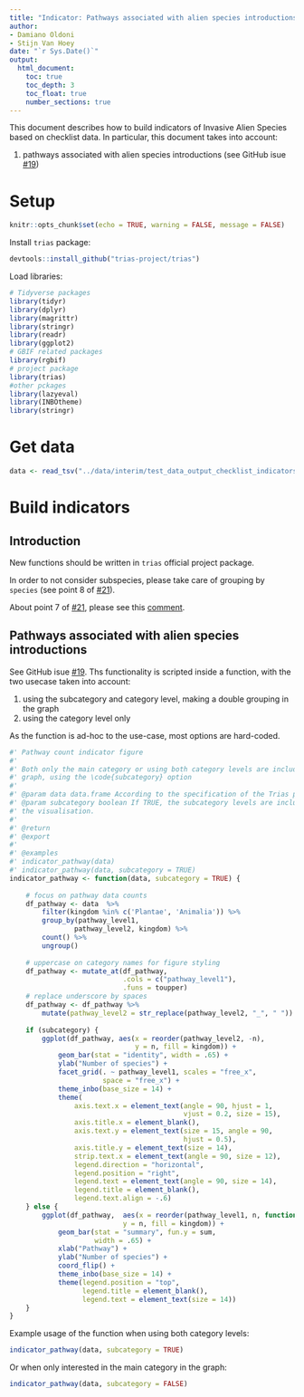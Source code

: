 ```yaml
---
title: "Indicator: Pathways associated with alien species introductions"
author:
- Damiano Oldoni
- Stijn Van Hoey
date: "`r Sys.Date()`"
output:
  html_document:
    toc: true
    toc_depth: 3
    toc_float: true
    number_sections: true
---
```


This document describes how to build indicators of Invasive Alien Species based on checklist data. In particular, this document takes into account:

1. pathways associated with alien species introductions (see GitHub isue [#19](https://github.com/trias-project/pipeline/issues/19))

# Setup

```r
knitr::opts_chunk$set(echo = TRUE, warning = FALSE, message = FALSE)
```

Install `trias` package:

```r
devtools::install_github("trias-project/trias")
```

Load libraries:

```r
# Tidyverse packages
library(tidyr)
library(dplyr)
library(magrittr)
library(stringr)
library(readr)
library(ggplot2)
# GBIF related packages
library(rgbif)
# project package
library(trias)
#other pckages
library(lazyeval)
library(INBOtheme)
library(stringr)
```

# Get data

```r
data <- read_tsv("../data/interim/test_data_output_checklist_indicators.tsv")
```

# Build indicators

## Introduction

New functions should be written in `trias` official project package.

In order to not consider subspecies, please take care of grouping by `species` (see point 8 of [#21](https://github.com/trias-project/pipeline/issues/21)).

About point 7 of [#21](https://github.com/trias-project/pipeline/issues/21), please see this [comment](https://github.com/trias-project/pipeline/issues/21#issuecomment-381164874).

## Pathways associated with alien species introductions

See GitHub isue [#19](https://github.com/trias-project/pipeline/issues/19). Ths functionality is scripted inside a function, with the two usecase taken into account:

1. using the subcategory and category level, making a double grouping in the graph
2. using the category level only

As the function is ad-hoc to the use-case, most options are hard-coded.

```r

#' Pathway count indicator figure 
#'
#' Both only the main category or using both category levels are included in the
#' graph, using the \code{subcategory} option
#'
#' @param data data.frame According to the specification of the Trias pipeline
#' @param subcategory boolean If TRUE, the subcategory levels are included in 
#' the visualisation.
#'
#' @return
#' @export
#'
#' @examples
#' indicator_pathway(data)
#' indicator_pathway(data, subcategory = TRUE)
indicator_pathway <- function(data, subcategory = TRUE) {
    
    # focus on pathway data counts
    df_pathway <- data  %>%
        filter(kingdom %in% c('Plantae', 'Animalia')) %>%
        group_by(pathway_level1, 
                pathway_level2, kingdom) %>%
        count() %>%
        ungroup()
    
    # uppercase on category names for figure styling
    df_pathway <- mutate_at(df_pathway, 
                            .cols = c("pathway_level1"), 
                            .funs = toupper)
    # replace underscore by spaces
    df_pathway <- df_pathway %>%
        mutate(pathway_level2 = str_replace(pathway_level2, "_", " "))
        
    if (subcategory) {
        ggplot(df_pathway, aes(x = reorder(pathway_level2, -n), 
                               y = n, fill = kingdom)) +
            geom_bar(stat = "identity", width = .65) +
            ylab("Number of species") +
            facet_grid(. ~ pathway_level1, scales = "free_x",
                       space = "free_x") +
            theme_inbo(base_size = 14) +
            theme(
                axis.text.x = element_text(angle = 90, hjust = 1,
                                           vjust = 0.2, size = 15),
                axis.title.x = element_blank(),
                axis.text.y = element_text(size = 15, angle = 90,
                                           hjust = 0.5),
                axis.title.y = element_text(size = 14),
                strip.text.x = element_text(angle = 90, size = 12),
                legend.direction = "horizontal",
                legend.position = "right",
                legend.text = element_text(angle = 90, size = 14),
                legend.title = element_blank(),
                legend.text.align = -.6)
    } else {
        ggplot(df_pathway,  aes(x = reorder(pathway_level1, n, function(x){sum(x)}),
                            y = n, fill = kingdom)) +
            geom_bar(stat = "summary", fun.y = sum,
                     width = .65) + 
            xlab("Pathway") +
            ylab("Number of species") + 
            coord_flip() +
            theme_inbo(base_size = 14) +
            theme(legend.position = "top",
                  legend.title = element_blank(),
                  legend.text = element_text(size = 14))
    }
}
```

Example usage of the function when using both category levels:

```r
indicator_pathway(data, subcategory = TRUE)
```

Or when only interested in the main category in the graph:

```r
indicator_pathway(data, subcategory = FALSE)
```





